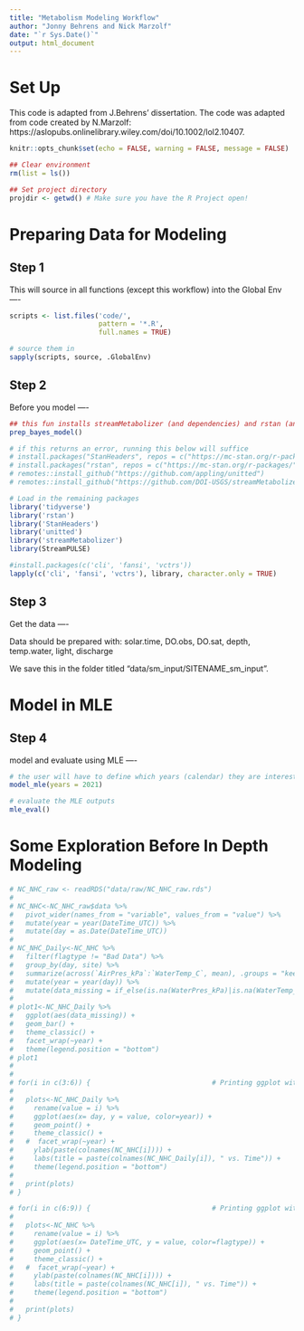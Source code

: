```yaml
---
title: "Metabolism Modeling Workflow"
author: "Jonny Behrens and Nick Marzolf"
date: "`r Sys.Date()`"
output: html_document
---
```


# Set Up

This code is adapted from J.Behrens' dissertation. The code was adapted from code
created by N.Marzolf: https://aslopubs.onlinelibrary.wiley.com/doi/10.1002/lol2.10407.

```r
knitr::opts_chunk$set(echo = FALSE, warning = FALSE, message = FALSE)

## Clear environment
rm(list = ls())

## Set project directory 
projdir <- getwd() # Make sure you have the R Project open! 
```

# Preparing Data for Modeling
## Step 1

This will source in all functions (except this workflow) into the Global Env ----

```r
scripts <- list.files('code/', 
                      pattern = '*.R', 
                      full.names = TRUE)

# source them in 
sapply(scripts, source, .GlobalEnv)
```

## Step 2

Before you model  ----

```r
## this fun installs streamMetabolizer (and dependencies) and rstan (and dependencies) from github
prep_bayes_model()

# if this returns an error, running this below will suffice
# install.packages("StanHeaders", repos = c("https://mc-stan.org/r-packages/", getOption("repos")))
# install.packages("rstan", repos = c("https://mc-stan.org/r-packages/", getOption("repos")))
# remotes::install_github("https://github.com/appling/unitted")
# remotes::install_github("https://github.com/DOI-USGS/streamMetabolizer")

# Load in the remaining packages
library('tidyverse')
library('rstan')
library('StanHeaders')
library('unitted')
library('streamMetabolizer')
library(StreamPULSE)

#install.packages(c('cli', 'fansi', 'vctrs'))
lapply(c('cli', 'fansi', 'vctrs'), library, character.only = TRUE)
```

## Step 3

Get the data ----

Data should be prepared with: solar.time, DO.obs, DO.sat, depth, temp.water, light, discharge

We save this in the folder titled "data/sm_input/SITENAME_sm_input".

# Model in MLE
## Step 4

model and evaluate using MLE ----

```r
# the user will have to define which years (calendar) they are interested in
model_mle(years = 2021)
```

```r
# evaluate the MLE outputs
mle_eval()
```

# Some Exploration Before In Depth Modeling

```r
# NC_NHC_raw <- readRDS("data/raw/NC_NHC_raw.rds")
# 
# NC_NHC<-NC_NHC_raw$data %>%
#   pivot_wider(names_from = "variable", values_from = "value") %>% 
#   mutate(year = year(DateTime_UTC)) %>% 
#   mutate(day = as.Date(DateTime_UTC)) 
# 
# NC_NHC_Daily<-NC_NHC %>% 
#   filter(flagtype != "Bad Data") %>% 
#   group_by(day, site) %>%
#   summarize(across(`AirPres_kPa`:`WaterTemp_C`, mean), .groups = "keep") %>% 
#   mutate(year = year(day)) %>% 
#   mutate(data_missing = if_else(is.na(WaterPres_kPa)|is.na(WaterTemp_C)|is.na(DO_mgL)|is.na(AirPres_kPa), "y", "n"))
# 
# plot1<-NC_NHC_Daily %>% 
#   ggplot(aes(data_missing)) +
#   geom_bar() +
#   theme_classic() +
#   facet_wrap(~year) +   
#   theme(legend.position = "bottom") 
# plot1
# 
# 
# for(i in c(3:6)) {                              # Printing ggplot within for-loop
# 
#   plots<-NC_NHC_Daily %>% 
#     rename(value = i) %>% 
#     ggplot(aes(x= day, y = value, color=year)) +
#     geom_point() +
#     theme_classic() +
#   #  facet_wrap(~year) +   
#     ylab(paste(colnames(NC_NHC[i]))) + 
#     labs(title = paste(colnames(NC_NHC_Daily[i]), " vs. Time")) +
#     theme(legend.position = "bottom") 
#   
#   print(plots)
# }
```

```r
# for(i in c(6:9)) {                              # Printing ggplot within for-loop
# 
#   plots<-NC_NHC %>% 
#     rename(value = i) %>% 
#     ggplot(aes(x= DateTime_UTC, y = value, color=flagtype)) +
#     geom_point() +
#     theme_classic() +
#   #  facet_wrap(~year) +   
#     ylab(paste(colnames(NC_NHC[i]))) + 
#     labs(title = paste(colnames(NC_NHC[i]), " vs. Time")) +
#     theme(legend.position = "bottom") 
#   
#   print(plots)
# }
```

